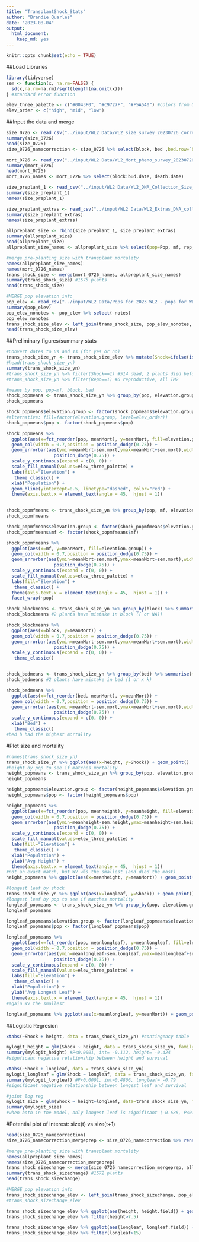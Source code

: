```yaml
---
title: "TransplantShock_Stats"
author: "Brandie Quarles"
date: "2023-08-04"
output: 
  html_document: 
    keep_md: yes
---
```


```r
knitr::opts_chunk$set(echo = TRUE)
```

##Load Libraries 
```r
library(tidyverse)
sem <- function(x, na.rm=FALSE) {
  sd(x,na.rm=na.rm)/sqrt(length(na.omit(x)))
} #standard error function 

elev_three_palette <- c("#0043F0", "#C9727F", "#F5A540") #colors from Gremer et al 2019
elev_order <- c("high", "mid", "low")

```

##Input the data and merge
```r
size_0726 <- read_csv("../input/WL2 Data/WL2_size_survey_20230726_corrected.csv")
summary(size_0726)
head(size_0726)
size_0726_namecorrection <- size_0726 %>% select(block, bed ,bed.row=`bed.r ow`, bed.col=`bed.c ol`, pop:height.cm, longleaf.cm=`long.leaf. cm`, herbiv=`herbiv.y. n`)

mort_0726 <- read_csv("../input/WL2 Data/WL2_Mort_pheno_survey_20230726_corrected.csv")
summary(mort_0726)
head(mort_0726)
mort_0726_names <- mort_0726 %>% select(block:bud.date, death.date)

size_preplant_1 <- read_csv("../input/WL2 Data/WL2_DNA_Collection_Size_survey_combined20230703_corrected.csv")
summary(size_preplant_1)
names(size_preplant_1)

size_preplant_extras <- read_csv("../input/WL2 Data/WL2_Extras_DNA_collection_size_survey_combined20230706_corrected.csv")
summary(size_preplant_extras)
names(size_preplant_extras)

allpreplant_size <- rbind(size_preplant_1, size_preplant_extras)
summary(allpreplant_size)
head(allpreplant_size)
allpreplant_size_names <- allpreplant_size %>% select(pop=Pop, mf, rep, height=`height (cm)`, longleaf=`longest leaf (cm)`)

#merge pre-planting size with transplant mortality 
names(allpreplant_size_names)
names(mort_0726_names)
trans_shock_size <- merge(mort_0726_names, allpreplant_size_names)
summary(trans_shock_size) #1575 plants
head(trans_shock_size)

#MERGE pop elevation info 
pop_elev <- read_csv("../input/WL2 Data/Pops for 2023 WL2 - pops for WL2.csv")
summary(pop_elev)
pop_elev_nonotes <- pop_elev %>% select(-notes)
pop_elev_nonotes
trans_shock_size_elev <- left_join(trans_shock_size, pop_elev_nonotes, by=c("pop"="parent.pop"))
head(trans_shock_size_elev)

```

##Preliminary figures/summary stats 
```r
#Convert dates to 0s and 1s (for yes or no)
trans_shock_size_yn <- trans_shock_size_elev %>% mutate(Shock=ifelse(is.na(death.date), 0, ifelse(death.date=="7/26/23", 1, NA)), Repo=ifelse(is.na(bud.date), 0, 1))
#head(trans_shock_size_yn)
summary(trans_shock_size_yn)
#trans_shock_size_yn %>% filter(Shock==1) #514 dead, 2 plants died before planting --> NAs, total planted = 1573
#trans_shock_size_yn %>% filter(Repo==1) #6 reproductive, all TM2

#means by pop, pop-mf, block, bed
shock_popmeans <- trans_shock_size_yn %>% group_by(pop, elevation.group) %>% summarise(meanMort=mean(Shock, na.rm = TRUE), sem.mort=sem(Shock, na.rm=TRUE))
shock_popmeans

shock_popmeans$elevation.group <- factor(shock_popmeans$elevation.group, levels=elev_order)
#alternative: fill=factor(elevation.group, level=elev_order))
shock_popmeans$pop <- factor(shock_popmeans$pop)

shock_popmeans %>% 
  ggplot(aes(x=fct_reorder(pop, meanMort), y=meanMort, fill=elevation.group)) + 
  geom_col(width = 0.7,position = position_dodge(0.75)) + 
  geom_errorbar(aes(ymin=meanMort-sem.mort,ymax=meanMort+sem.mort),width=.2, position = 
                  position_dodge(0.75)) +
  scale_y_continuous(expand = c(0, 0)) +
  scale_fill_manual(values=elev_three_palette) + 
  labs(fill="Elevation") +
   theme_classic() +
  xlab("Population") +
  geom_hline(yintercept=0.5, linetype="dashed", color="red") +
  theme(axis.text.x = element_text(angle = 45,  hjust = 1))
 

shock_popmfmeans <- trans_shock_size_yn %>% group_by(pop, mf, elevation.group) %>% summarise(meanMort=mean(Shock, na.rm = TRUE), sem.mort=sem(Shock, na.rm=TRUE))
shock_popmfmeans

shock_popmfmeans$elevation.group <- factor(shock_popmfmeans$elevation.group, levels=elev_order)
shock_popmfmeans$mf <- factor(shock_popmfmeans$mf)

shock_popmfmeans %>% 
  ggplot(aes(x=mf, y=meanMort, fill=elevation.group)) + 
  geom_col(width = 0.7,position = position_dodge(0.75)) + 
  geom_errorbar(aes(ymin=meanMort-sem.mort,ymax=meanMort+sem.mort),width=.2, position = 
                  position_dodge(0.75)) +
  scale_y_continuous(expand = c(0, 0)) +
  scale_fill_manual(values=elev_three_palette) + 
  labs(fill="Elevation") +
   theme_classic() +
  theme(axis.text.x = element_text(angle = 45,  hjust = 1)) +
  facet_wrap(~pop)

shock_blockmeans <- trans_shock_size_yn %>% group_by(block) %>% summarise(meanMort=mean(Shock, na.rm = TRUE), sem.mort=sem(Shock, na.rm=TRUE))
shock_blockmeans #2 plants have mistake in block ([ or NA])

shock_blockmeans %>% 
  ggplot(aes(x=block, y=meanMort)) + 
  geom_col(width = 0.7,position = position_dodge(0.75)) + 
  geom_errorbar(aes(ymin=meanMort-sem.mort,ymax=meanMort+sem.mort),width=.2, position = 
                  position_dodge(0.75)) +
  scale_y_continuous(expand = c(0, 0)) +
   theme_classic() 


shock_bedmeans <- trans_shock_size_yn %>% group_by(bed) %>% summarise(meanMort=mean(Shock, na.rm = TRUE), sem.mort=sem(Shock, na.rm=TRUE))
shock_bedmeans #2 plants have mistake in bed (1 or x k)

shock_bedmeans %>% 
  ggplot(aes(x=fct_reorder(bed, meanMort), y=meanMort)) + 
  geom_col(width = 0.7,position = position_dodge(0.75)) + 
  geom_errorbar(aes(ymin=meanMort-sem.mort,ymax=meanMort+sem.mort),width=.2, position = 
                  position_dodge(0.75)) +
  scale_y_continuous(expand = c(0, 0)) +
  xlab("Bed") +
   theme_classic() 
#bed b had the highest mortality 
```

#Plot size and mortality
```r
#names(trans_shock_size_yn)
trans_shock_size_yn %>% ggplot(aes(x=height, y=Shock)) + geom_point()
#height by pop to see if matches mortality 
height_popmeans <- trans_shock_size_yn %>% group_by(pop, elevation.group) %>% summarise(meanheight=mean(height, na.rm = TRUE), sem.height=sem(height, na.rm=TRUE), meanMort=mean(Shock, na.rm = TRUE), sem.mort=sem(Shock, na.rm=TRUE))
height_popmeans

height_popmeans$elevation.group <- factor(height_popmeans$elevation.group, levels=elev_order)
height_popmeans$pop <- factor(height_popmeans$pop)

height_popmeans %>% 
  ggplot(aes(x=fct_reorder(pop, meanheight), y=meanheight, fill=elevation.group)) + 
  geom_col(width = 0.7,position = position_dodge(0.75)) + 
  geom_errorbar(aes(ymin=meanheight-sem.height,ymax=meanheight+sem.height),width=.2, position = 
                  position_dodge(0.75)) +
  scale_y_continuous(expand = c(0, 0)) +
  scale_fill_manual(values=elev_three_palette) + 
  labs(fill="Elevation") +
   theme_classic() +
  xlab("Population") +
  ylab("Avg Height") +
  theme(axis.text.x = element_text(angle = 45,  hjust = 1))
#not an exact match, but WV was the smallest (and died the most)
height_popmeans %>% ggplot(aes(x=meanheight, y=meanMort)) + geom_point()

#longest leaf by shock 
trans_shock_size_yn %>% ggplot(aes(x=longleaf, y=Shock)) + geom_point()
#longest leaf by pop to see if matches mortality 
longleaf_popmeans <- trans_shock_size_yn %>% group_by(pop, elevation.group) %>% summarise(meanlongleaf=mean(longleaf, na.rm = TRUE), sem.longleaf=sem(longleaf, na.rm=TRUE), meanMort=mean(Shock, na.rm = TRUE), sem.mort=sem(Shock, na.rm=TRUE))
longleaf_popmeans

longleaf_popmeans$elevation.group <- factor(longleaf_popmeans$elevation.group, levels=elev_order)
longleaf_popmeans$pop <- factor(longleaf_popmeans$pop)

longleaf_popmeans %>% 
  ggplot(aes(x=fct_reorder(pop, meanlongleaf), y=meanlongleaf, fill=elevation.group)) + 
  geom_col(width = 0.7,position = position_dodge(0.75)) + 
  geom_errorbar(aes(ymin=meanlongleaf-sem.longleaf,ymax=meanlongleaf+sem.longleaf),width=.2, position = 
                  position_dodge(0.75)) +
  scale_y_continuous(expand = c(0, 0)) +
  scale_fill_manual(values=elev_three_palette) + 
  labs(fill="Elevation") +
   theme_classic() +
  xlab("Population") +
  ylab("Avg Longest Leaf") +
  theme(axis.text.x = element_text(angle = 45,  hjust = 1))
#again WV the smallest

longleaf_popmeans %>% ggplot(aes(x=meanlongleaf, y=meanMort)) + geom_point()
```


##Logistic Regresion 
```r
xtabs(~Shock + height, data = trans_shock_size_yn) #contingency table 

mylogit_height = glm(Shock ~ height, data = trans_shock_size_yn, family = binomial())
summary(mylogit_height) #P<0.0001, int= -0.112, height= -0.424
#signficant negative relationship between height and survival 

xtabs(~Shock + longleaf, data = trans_shock_size_yn)
mylogit_longleaf = glm(Shock ~ longleaf, data = trans_shock_size_yn, family = binomial())
summary(mylogit_longleaf) #P<0.0001, int=0.4806, longleaf= -0.79
#significant negative relationship between longest leaf and survival 

#joint log reg
mylogit_size = glm(Shock ~ height+longleaf, data=trans_shock_size_yn, family=binomial())
summary(mylogit_size)
#when both in the model, only longest leaf is significant (-0.686, P<0.0001)
```

#Potential plot of interest: size(t) vs size(t+1)
```r
head(size_0726_namecorrection)
size_0726_namecorrection_mergeprep <- size_0726_namecorrection %>% rename(height.field=height.cm, longleaf.field=longleaf.cm)

#merge pre-planting size with transplant mortality 
names(allpreplant_size_names)
names(size_0726_namecorrection_mergeprep)
trans_shock_sizechange <- merge(size_0726_namecorrection_mergeprep, allpreplant_size_names)
summary(trans_shock_sizechange) #1572 plants
head(trans_shock_sizechange)

#MERGE pop elevation info 
trans_shock_sizechange_elev <- left_join(trans_shock_sizechange, pop_elev_nonotes, by=c("pop"="parent.pop"))
#trans_shock_sizechange_elev

trans_shock_sizechange_elev %>% ggplot(aes(height, height.field)) + geom_point()
trans_shock_sizechange_elev %>% filter(height>7.5)

trans_shock_sizechange_elev %>% ggplot(aes(longleaf, longleaf.field)) + geom_point() #likely typo: one plant in field with 500 cm leaf?
trans_shock_sizechange_elev %>% filter(longleaf>15)
```

